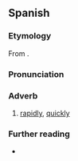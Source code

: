 {{also|rapidamente|ràpidamente}}
==Spanish==

===Etymology===
From {{suffix|es|rápido|mente}}.

===Pronunciation===
{{es-pr}}

===Adverb===
{{es-adv}}

# [[rapidly]], [[quickly]]
#: {{syn|es|rápido}}
#: {{ant|es|lentamente|despacio}}

===Further reading===
* {{R:es:DRAE}}